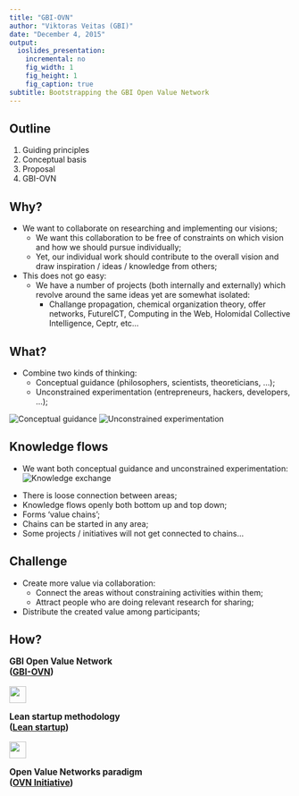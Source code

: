 ```yaml
---
title: "GBI-OVN"
author: "Viktoras Veitas (GBI)"
date: "December 4, 2015"
output:
  ioslides_presentation:
    incremental: no
    fig_width: 1
    fig_height: 1
    fig_caption: true
subtitle: Bootstrapping the GBI Open Value Network
---
```


## Outline

1. Guiding principles
1. Conceptual basis
1. Proposal
1. GBI-OVN

## Why?

* We want to collaborate on researching and implementing our visions;
    * We want this collaboration to be free of constraints on which vision and how we should pursue individually;
    * Yet, our individual work should contribute to the overall vision and draw inspiration / ideas / knowledge from others;
  
* This does not go easy:
    * We have a number of projects (both internally and externally) which revolve around the same ideas yet are somewhat isolated:
        * Challange propagation, chemical organization theory, offer networks, FutureICT, Computing in the Web, Holomidal Collective Intelligence, Ceptr, etc...

## What?

* Combine two kinds of thinking:
    * Conceptual guidance (philosophers, scientists, theoreticians, ...);
    * Unconstrained experimentation (entrepreneurs, hackers, developers, ...);

<div class="columns-2" style="width:850px;">
   ![Conceptual guidance](pictures/conceptual_guidance_small.png)
   ![Unconstrained experimentation](pictures/unconstrained_experimentation.png)
</div>

## Knowledge flows

* We want both conceptual guidance and unconstrained experimentation:
  ![Knowledge exchange](pictures/knowledge_exchange_small.png)

<div class="notes">
- There is loose connection between areas;
- Knowledge flows openly both bottom up and top down;
- Forms 'value chains';
- Chains can be started in any area;
- Some projects / initiatives will not get connected to chains...
</div>

## Challenge

* Create more value via collaboration:
    * Connect the areas without constraining activities within them;
    * Attract people who are doing relevant research for sharing;
* Distribute the created value among participants;

## How? {.build}

<div class="centered" style="font-size:110%;font-weight:bold;">
GBI Open Value Network 
<br/>
([GBI-OVN](https://ovn.globalbraininstitute.org))
</div>

<div class="centered">
<img src="pictures/equal.jpeg" height=30px>
</div>

<div class="centered" style="font-size:110%;font-weight:bold;">
Lean startup methodology
<br/>
([Lean startup](https://en.wikipedia.org/wiki/Lean_startup))
</div>

<div class="centered">
<img src="pictures/plus.png" height=30px>
</div>

<div class="centered" style="font-size:110%;font-weight:bold;">
 Open Value Networks paradigm
 <br/>
 ([OVN Initiative](http://cargo.notthisbody.com/Open-Value-Networks))
</div>


